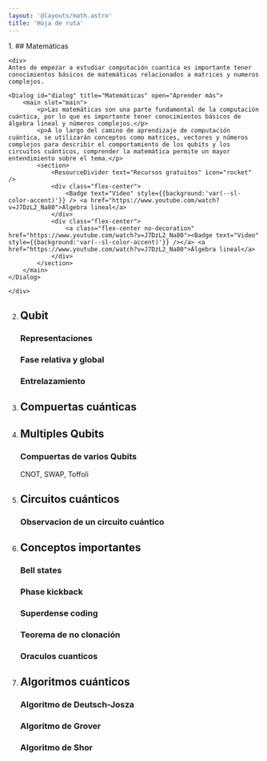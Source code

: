 ```yaml
---
layout: '@layouts/math.astro'
title: 'Hoja de ruta'
---
```




<style>
    {`
    .flex-center{
        display:flex;
        justify-content:start;
        align-items:center;
        gap: 0.5rem;
    }
    .no-decoration{
        text-decoration:none;
    }
    `}

</style>




<Steps>
1.  ## Matemáticas

    <div>
    Antes de empezar a estudiar computación cuantica es importante tener conocimientos básicos de matemáticas relacionados a matrices y numeros complejos.

    <Dialog id="dialog" title="Matemáticas" open="Aprender más">
        <main slot="main">
            <p>Las matemáticas son una parte fundamental de la computación cuántica, por lo que es importante tener conocimientos básicos de álgebra lineal y números complejos.</p>
            <p>A lo largo del camino de aprendizaje de computación cuántica, se utilizarán conceptos como matrices, vectores y números complejos para describir el comportamiento de los qubits y los circuitos cuánticos, comprender la matemática permite un mayor entendimiento sobre el tema.</p>
            <section>
                <ResourceDivider text="Recursos gratuitos" icon="rocket" />
                <div class="flex-center">
                    <Badge text="Video" style={{background:'var(--sl-color-accent)'}} /> <a href="https://www.youtube.com/watch?v=J7DzL2_Na80">Álgebra lineal</a>
                </div>
                <div class="flex-center">
                    <a class="flex-center no-decoration" href="https://www.youtube.com/watch?v=J7DzL2_Na80"><Badge text="Video" style={{background:'var(--sl-color-accent)'}} /></a> <a href="https://www.youtube.com/watch?v=J7DzL2_Na80">Álgebra lineal</a>
                </div>
            </section>
        </main>
    </Dialog>

    </div>

2. ## Qubit

    ### Representaciones

    ### Fase relativa y global

    ### Entrelazamiento

3. ## Compuertas cuánticas

4. ## Multiples Qubits
    ### Compuertas de varios Qubits
    CNOT, SWAP, Toffoli


5. ## Circuitos cuánticos
    ### Observacion de un circuito cuántico
6. ## Conceptos importantes
    ### Bell states
    ### Phase kickback
    ### Superdense coding
    ### Teorema de no clonación
    ### Oraculos cuanticos

7. ## Algoritmos cuánticos
    ### Algoritmo de Deutsch-Josza
    ### Algoritmo de Grover
    ### Algoritmo de Shor
</Steps>
